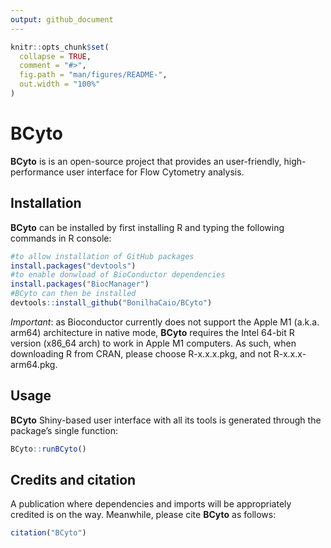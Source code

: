 ```yaml
---
output: github_document
---
```


<!-- README.md is generated from README.Rmd. Please edit that file -->

```r
knitr::opts_chunk$set(
  collapse = TRUE,
  comment = "#>",
  fig.path = "man/figures/README-",
  out.width = "100%"
)
```

# BCyto

<!-- badges: start -->
<!-- badges: end -->

**BCyto** is is an open-source project that provides an user-friendly, high-performance user interface for Flow Cytometry analysis.

## Installation

**BCyto** can be installed by first installing R and typing the following commands in R console:

``` r
#to allow installation of GitHub packages
install.packages("devtools")
#to enable donwload of BioConductor dependencies
install.packages("BiocManager")
#BCyto can then be installed
devtools::install_github("BonilhaCaio/BCyto")
```

*Important*: as Bioconductor currently does not support the Apple M1 (a.k.a. arm64) architecture in native mode, **BCyto** requires the Intel 64-bit R version (x86_64 arch) to work in Apple M1 computers. As such, when downloading R from CRAN, please choose R-x.x.x.pkg, and not R-x.x.x-arm64.pkg.

## Usage

**BCyto** Shiny-based user interface with all its tools is generated through the package's single function:

``` r
BCyto::runBCyto()
```

## Credits and citation

A publication where dependencies and imports will be appropriately credited is on the way. Meanwhile, please cite **BCyto** as follows:

```r
citation("BCyto")
```
